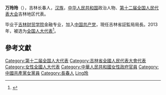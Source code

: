 '''万玲玲'''（{{bd|1960年||}}），吉林长春人，[[汉族|汉族]]，[[中华人民共和国|中华人民共和国]]政治人物、[[第十二届全国人民代表大会|第十二届全国人民代表大会]]吉林地区代表。

毕业于[[吉林财贸学院|吉林财贸学院]]金融专业，加入[[中国共产党|中国共产党]]，現任吉林省証監局局長。2013年，被选为[[全国人大代表|全国人大代表]]<ref>{{cite news|title=全国人大代表信息-万玲玲|url=http://210.82.31.1:8084/delegate/viewDelegate.action?dbid=120456|accessdate=2013-03-28|newspaper=全国人大网|archive-url=https://web.archive.org/web/20190218181722/http://www.npc.gov.cn/delegate/viewDelegate.action?dbid=120456|archive-date=2019-02-18|dead-url=yes}}</ref>。

==參考文獻==
{{reflist}}
{{中国政治人物小作品}}
{{DEFAULTSORT:Wan萬}}
[[Category:第十二届全国人大代表|Category:第十二届全国人大代表]]
[[Category:吉林省全國人民代表大會代表|Category:吉林省全國人民代表大會代表]]
[[Category:女性全國人大代表|Category:女性全國人大代表]]
[[Category:中華人民共和國女性政府官員|Category:中華人民共和國女性政府官員]]
[[Category:中國共產黨女黨員|Category:中國共產黨女黨員]]
[[Category:長春人|Category:長春人]]
[[Category:萬姓|Ling玲]]